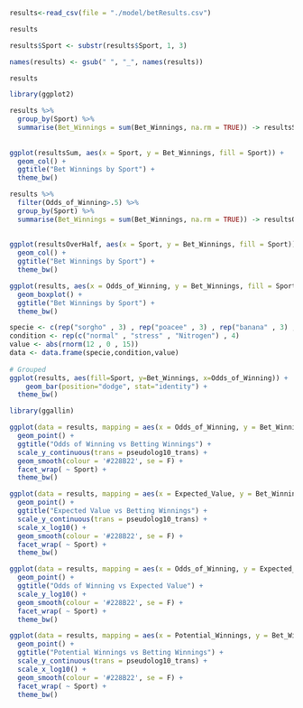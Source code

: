 ```r

results<-read_csv(file = "./model/betResults.csv")

results

```

```r

results$Sport <- substr(results$Sport, 1, 3)

names(results) <- gsub(" ", "_", names(results))

results


```
```r
library(ggplot2)

results %>% 
  group_by(Sport) %>% 
  summarise(Bet_Winnings = sum(Bet_Winnings, na.rm = TRUE)) -> resultsSum
  
  
ggplot(resultsSum, aes(x = Sport, y = Bet_Winnings, fill = Sport)) +
  geom_col() +
  ggtitle("Bet Winnings by Sport") +
  theme_bw()

```

```r

results %>% 
  filter(Odds_of_Winning>.5) %>%
  group_by(Sport) %>% 
  summarise(Bet_Winnings = sum(Bet_Winnings, na.rm = TRUE)) -> resultsOverHalf
  
  
ggplot(resultsOverHalf, aes(x = Sport, y = Bet_Winnings, fill = Sport)) +
  geom_col() +
  ggtitle("Bet Winnings by Sport") +
  theme_bw()

```

```r
ggplot(results, aes(x = Odds_of_Winning, y = Bet_Winnings, fill = Sport)) +
  geom_boxplot() +
  ggtitle("Bet Winnings by Sport") +
  theme_bw()
```


```r
specie <- c(rep("sorgho" , 3) , rep("poacee" , 3) , rep("banana" , 3) , rep("triticum" , 3) )
condition <- rep(c("normal" , "stress" , "Nitrogen") , 4)
value <- abs(rnorm(12 , 0 , 15))
data <- data.frame(specie,condition,value)
 
# Grouped
ggplot(results, aes(fill=Sport, y=Bet_Winnings, x=Odds_of_Winning)) + 
    geom_bar(position="dodge", stat="identity") +
  theme_bw()


```

```r
library(ggallin)

ggplot(data = results, mapping = aes(x = Odds_of_Winning, y = Bet_Winnings)) +
  geom_point() +
  ggtitle("Odds of Winning vs Betting Winnings") +
  scale_y_continuous(trans = pseudolog10_trans) +
  geom_smooth(colour = '#228B22', se = F) +
  facet_wrap( ~ Sport) +
  theme_bw()

ggplot(data = results, mapping = aes(x = Expected_Value, y = Bet_Winnings)) +
  geom_point() +
  ggtitle("Expected Value vs Betting Winnings") +
  scale_y_continuous(trans = pseudolog10_trans) +
  scale_x_log10() +
  geom_smooth(colour = '#228B22', se = F) +
  facet_wrap( ~ Sport) +
  theme_bw()

ggplot(data = results, mapping = aes(x = Odds_of_Winning, y = Expected_Value)) +
  geom_point() +
  ggtitle("Odds of Winning vs Expected Value") +
  scale_y_log10() +
  geom_smooth(colour = '#228B22', se = F) +
  facet_wrap( ~ Sport) +
  theme_bw()

ggplot(data = results, mapping = aes(x = Potential_Winnings, y = Bet_Winnings)) +
  geom_point() +
  ggtitle("Potential Winnings vs Betting Winnings") +
  scale_y_continuous(trans = pseudolog10_trans) +
  scale_x_log10() +
  geom_smooth(colour = '#228B22', se = F) +
  facet_wrap( ~ Sport) +
  theme_bw()
```

